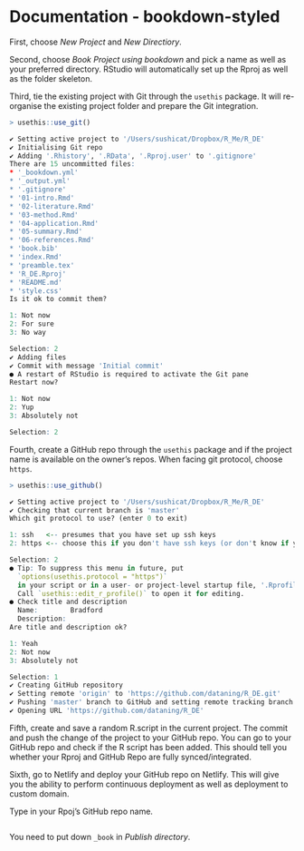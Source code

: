 # Documentation - bookdown-styled

First, choose _New Project_ and _New Directiory_. 

Second, choose _Book Project using bookdown_ and pick a name as well as your preferred directory. RStudio will automatically set up the Rproj as well as the folder skeleton. 

Third, tie the existing project with Git through the `usethis` package. It will re-organise the existing project folder and prepare the Git integration. 
```r
> usethis::use_git()

✔ Setting active project to '/Users/sushicat/Dropbox/R_Me/R_DE'
✔ Initialising Git repo
✔ Adding '.Rhistory', '.RData', '.Rproj.user' to '.gitignore'
There are 15 uncommitted files:
* '_bookdown.yml'
* '_output.yml'
* '.gitignore'
* '01-intro.Rmd'
* '02-literature.Rmd'
* '03-method.Rmd'
* '04-application.Rmd'
* '05-summary.Rmd'
* '06-references.Rmd'
* 'book.bib'
* 'index.Rmd'
* 'preamble.tex'
* 'R_DE.Rproj'
* 'README.md'
* 'style.css'
Is it ok to commit them?

1: Not now
2: For sure
3: No way

Selection: 2
✔ Adding files
✔ Commit with message 'Initial commit'
● A restart of RStudio is required to activate the Git pane
Restart now?

1: Not now
2: Yup
3: Absolutely not

Selection: 2
```

Fourth, create a GitHub repo through the `usethis` package and if the project name is available on the owner's repos. When facing git protocol, choose `https`. 
```r
> usethis::use_github()

✔ Setting active project to '/Users/sushicat/Dropbox/R_Me/R_DE'
✔ Checking that current branch is 'master'
Which git protocol to use? (enter 0 to exit) 

1: ssh   <-- presumes that you have set up ssh keys
2: https <-- choose this if you don't have ssh keys (or don't know if you do)

Selection: 2
● Tip: To suppress this menu in future, put
  `options(usethis.protocol = "https")`
  in your script or in a user- or project-level startup file, '.Rprofile'.
  Call `usethis::edit_r_profile()` to open it for editing.
● Check title and description
  Name:        Bradford
  Description: 
Are title and description ok?

1: Yeah
2: Not now
3: Absolutely not

Selection: 1
✔ Creating GitHub repository
✔ Setting remote 'origin' to 'https://github.com/dataning/R_DE.git'
✔ Pushing 'master' branch to GitHub and setting remote tracking branch
✔ Opening URL 'https://github.com/dataning/R_DE'
```

Fifth, create and save a random R.script in the current project. The commit and push the change of the project to your GitHub repo. You can go to your GitHub repo and check if the R script has been added. This should tell you whether your Rproj and GitHub Repo are fully synced/integrated. 

Sixth, go to Netlify and deploy your GitHub repo on Netlify. This will give you the ability to perform continuous deployment as well as deployment to custom domain.  

Type in your Rpoj's GitHub repo name.

<div><center>
<img src="https://www.dropbox.com/s/utlllr7julm7w74/Screenshot%202019-11-27%2013.00.55.png?raw=1" alt="">
</center></div>  

You need to put down `_book` in _Publish directory_.

<div><center>
<img src="https://www.dropbox.com/s/y7cmgjintbbqiao/Screenshot%202019-11-27%2013.08.36.png?raw=1" alt="">
</center></div> 

